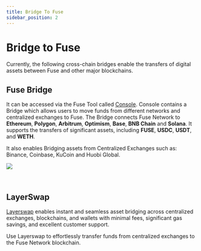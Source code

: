 ```yaml
---
title: Bridge To Fuse
sidebar_position: 2
---
```


# Bridge to Fuse

Currently, the following cross-chain bridges enable the transfers of digital assets between Fuse and other major blockchains.

## Fuse Bridge

It can be accessed via the Fuse Tool called [Console](https://console.fuse.io/bridge). Console contains a Bridge which allows users to move funds from different networks and centralized exchanges to Fuse. The Bridge connects Fuse Network to **Ethereum**, **Polygon**, **Arbitrum**, **Optimism**, **Base**, **BNB Chain** and **Solana**. It supports the transfers of significant assets, including **FUSE**, **USDC**, **USDT**, and **WETH**.

It also enables Bridging assets from Centralized Exchanges such as: Binance, Coinbase, KuCoin and Huobi Global.

![](/img/getting-started/bridge.png)

<p>&nbsp;</p>

## LayerSwap

[Layerswap](https://layerswap.io/app) enables instant and seamless asset bridging across centralized exchanges, blockchains, and wallets with minimal fees, significant gas savings, and excellent customer support.

Use Layerswap to effortlessly transfer funds from centralized exchanges to the Fuse Network blockchain.
